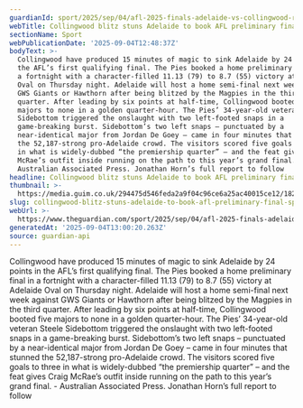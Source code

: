 ```yaml
---
guardianId: sport/2025/sep/04/afl-2025-finals-adelaide-vs-collingwood-result-match-report
webTitle: Collingwood blitz stuns Adelaide to book AFL preliminary final spot
sectionName: Sport
webPublicationDate: '2025-09-04T12:48:37Z'
bodyText: >-
  Collingwood have produced 15 minutes of magic to sink Adelaide by 24 points in
  the AFL’s first qualifying final. The Pies booked a home preliminary final in
  a fortnight with a character-filled 11.13 (79) to 8.7 (55) victory at Adelaide
  Oval on Thursday night. Adelaide will host a home semi-final next week against
  GWS Giants or Hawthorn after being blitzed by the Magpies in the third
  quarter. After leading by six points at half-time, Collingwood booted five
  majors to none in a golden quarter-hour. The Pies’ 34-year-old veteran Steele
  Sidebottom triggered the onslaught with two left-footed snaps in a
  game-breaking burst. Sidebottom’s two left snaps – punctuated by a
  near-identical major from Jordan De Goey – came in four minutes that stunned
  the 52,187-strong pro-Adelaide crowd. The visitors scored five goals to three
  in what is widely-dubbed “the premiership quarter” – and the feat gives Craig
  McRae’s outfit inside running on the path to this year’s grand final. -
  Australian Associated Press. Jonathan Horn’s full report to follow
headline: Collingwood blitz stuns Adelaide to book AFL preliminary final spot
thumbnail: >-
  https://media.guim.co.uk/294475d546feda2a9f04c96ce6a25ac40015ce12/182_0_3999_3200/500.jpg
slug: collingwood-blitz-stuns-adelaide-to-book-afl-preliminary-final-spot
webUrl: >-
  https://www.theguardian.com/sport/2025/sep/04/afl-2025-finals-adelaide-vs-collingwood-result-match-report
generatedAt: '2025-09-04T13:00:20.263Z'
source: guardian-api
---
```

Collingwood have produced 15 minutes of magic to sink Adelaide by 24 points in the AFL’s first qualifying final. The Pies booked a home preliminary final in a fortnight with a character-filled 11.13 (79) to 8.7 (55) victory at Adelaide Oval on Thursday night. Adelaide will host a home semi-final next week against GWS Giants or Hawthorn after being blitzed by the Magpies in the third quarter. After leading by six points at half-time, Collingwood booted five majors to none in a golden quarter-hour. The Pies’ 34-year-old veteran Steele Sidebottom triggered the onslaught with two left-footed snaps in a game-breaking burst. Sidebottom’s two left snaps – punctuated by a near-identical major from Jordan De Goey – came in four minutes that stunned the 52,187-strong pro-Adelaide crowd. The visitors scored five goals to three in what is widely-dubbed “the premiership quarter” – and the feat gives Craig McRae’s outfit inside running on the path to this year’s grand final. - Australian Associated Press. Jonathan Horn’s full report to follow
